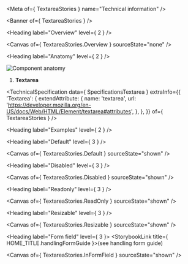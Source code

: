 
<Meta of={ TextareaStories } name="Technical information" />

<Banner of={ TextareaStories } />

<Heading label="Overview" level={ 2 } />

<Canvas of={ TextareaStories.Overview } sourceState="none" />

<Heading label="Anatomy" level={ 2 } />

![Component anatomy](components/textarea/anatomy-tech.png "Component anatomy")

1. **Textarea**

<TechnicalSpecification
  data={ SpecificationsTextarea }
  extraInfo={{
    'Textarea': {
      extendAttribute: {
        name: 'textarea',
        url: 'https://developer.mozilla.org/en-US/docs/Web/HTML/Element/textarea#attributes',
      },
    },
  }}
  of={ TextareaStories } />

<Heading label="Examples" level={ 2 } />

<Heading label="Default" level={ 3 } />

<Canvas of={ TextareaStories.Default } sourceState="shown" />

<Heading label="Disabled" level={ 3 } />

<Canvas of={ TextareaStories.Disabled } sourceState="shown" />

<Heading label="Readonly" level={ 3 } />

<Canvas of={ TextareaStories.ReadOnly } sourceState="shown" />

<Heading label="Resizable" level={ 3 } />

<Canvas of={ TextareaStories.Resizable } sourceState="shown" />

<Heading label="Form field" level={ 3 }>
  <StorybookLink title={ HOME_TITLE.handlingFormGuide }>(see handling form guide)</StorybookLink>
</Heading>

<Canvas of={ TextareaStories.InFormField } sourceState="shown" />
